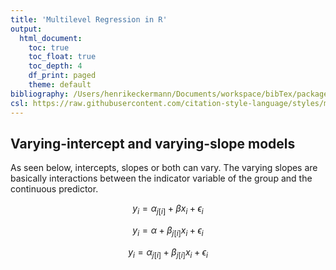 ```yaml
---
title: 'Multilevel Regression in R'
output:
  html_document:
    toc: true
    toc_float: true
    toc_depth: 4
    df_print: paged
    theme: default
bibliography: /Users/henrikeckermann/Documents/workspace/bibTex/packages.bib
csl: https://raw.githubusercontent.com/citation-style-language/styles/master/apa.csl
---
```



## Varying-intercept and varying-slope models

As seen below, intercepts, slopes or both can vary. The varying slopes are basically interactions between the indicator variable of the group and the continuous predictor. 

$$y_i = \alpha_{j[i]} + \beta x_i + \epsilon_i$$

$$y_i = \alpha + \beta_{j[i]} x_i + \epsilon_i$$

$$y_i = \alpha_{j[i]} + \beta_{j[i]} x_i + \epsilon_i$$


